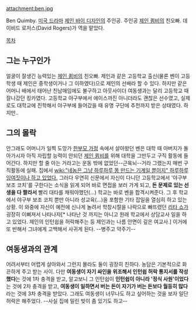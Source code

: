 attachment:ben.jpg


Ben Quimby.
[[미국 드라마]] [[제인 바이 디자인]]의 주인공.
주인공 [[제인 큄비]]의 친오빠. 데이비드 로저스(David Rogers)가 역을 맡았다.

[[목차]]

== 그는 누구인가 ==
얼굴이 잘생긴 능력있는 [[제인 큄비]]의 친오빠. 제인과 같은 고등학교 출신(물론 벤이 고등학생 때 제인은 중학생이거나 그 이하였다)으로 제인의 선배라 할 수 있다. 하지만 같은 어머니 배에서 태어난 친남매임에도 불구하고 아웃사이더 여동생과는 달리 고등학교 때 잘나갔던 킹카였다. 고등학교 야구부에서 에이스까진 아니더라도 괜찮은 선수였고, 실제로도 대학교에 진학해서 야구부에 들어갔을 때 유명 구단에 추천까지 받은 상태였다. 하지만..

== 그의 몰락 ==
안그래도 어머니가 일찍 도망가 [[한부모 가정]] 속에서 살아왔던 벤은 대학 때 아버지가 돌아가시자 아직 자립할 능력이 안되던 [[제인 큄비]]를 위해 대학을 그만두고 구직 활동에 들어간다. 하지만 할 줄 아는 거라고는 운동 밖에 없었던--근육뇌--거라 그랬는지 매번 구직활동에 실패. 집에서 [[wiki:"네놈은 그냥 하루하루 똥 만드는 기계일 뿐이지" 하루하루 잉여짓이나 하고 있었다.]]
그러다 우연히 신문에서 자신이 다니던 고등학교에서 '야구부 보조 코치'를 구한다는 소식을 읽게 되어 바로 면접을 보러 가게 되고, '''돈 문제로 있는 선생을 다 짤라서''' 빨리 대타를 채워야했던(...) 학교는 바로 벤을 합격시켜준다.
그 후 학교에서 야구부 보조 코치 뿐만 아니라 성교육(...)을 포함한 기타 잡일을 열심히 하고 있는 상황. 이 와중에 자신이 예전에 신나게 놀려서 학창시절을 나락으로 빠뜨렸던 [[리타 쇼]]가 굉장히 이뻐져서 나타나자[* 나타난 것 까지는 아니고 원래 학교에서 상담교사 일을 하고 있었다. 제인의 인턴쉽을 허락해주는 등 제인과는 나름 안면이 깊은 여교사.] 이거에 또 반해서 그녀에게 고백해서 사귀게 된다. --병주고 약주기--

== 여동생과의 관계 ==
어려서부터 어렵게 살아와서 그런지 몰라도 둘이 굉장히 친하다. 농담은 기본적으로 화끈하게 주고 받는 사이. 다만 '''여동생이 자기 싸인을 위조해서 인턴쉽 허락 통지서를 작성했다'''는 것에 1차 충격을 받고, 알고보니 그 인턴쉽이 '''인턴쉽이 아니라 '정식 사원'이었다'''는 것에 2차 충격을 받고, '''여동생이 일하면서 버는 돈이 자기가 버는 돈보다 월등히 많다'''라는 것에 3차 충격을 받았다.
그래도 여동생이 너무나도 하고 싶어하는 것을 보자 일단 허락은 해주었다. --사실 집에 밀린 빚이 좀 있기도 하고-- 


